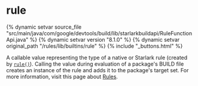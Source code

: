 <html devsite>
<head>
  <meta name="project_path" value="/_project.yaml">
  <meta name="book_path" value="/versions/8.1.0/_book.yaml">
</head>
<body>

<h1 class="page-title" id="modules.rule">rule</h1>

{% dynamic setvar source_file "src/main/java/com/google/devtools/build/lib/starlarkbuildapi/RuleFunctionApi.java" %}
{% dynamic setvar version "8.1.0" %}
{% dynamic setvar original_path "/rules/lib/builtins/rule" %}
{% include "_buttons.html" %}
<!-- {% raw %} -->

A callable value representing the type of a native or Starlark rule (created by
<a href="../globals/bzl.html#rule"><code>rule()</code></a>). Calling the value during
evaluation of a package's BUILD file creates an instance of the rule and adds it to the
package's target set. For more information, visit this page about
<a href ="https://bazel.build/versions/8.1.0/extending/rules">Rules</a>.




</body>
</html>

<!-- {% endraw %} -->
